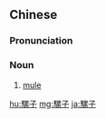 {{also|骡子}}
==Chinese==
{{zh-forms|s=骡子}}

===Pronunciation===
{{zh-pron
|m=luózi
|cat=n
}}

===Noun===
{{zh-noun}}

# [[mule]]

{{zh-cat|Advanced}}

[[hu:騾子]]
[[mg:騾子]]
[[ja:騾子]]